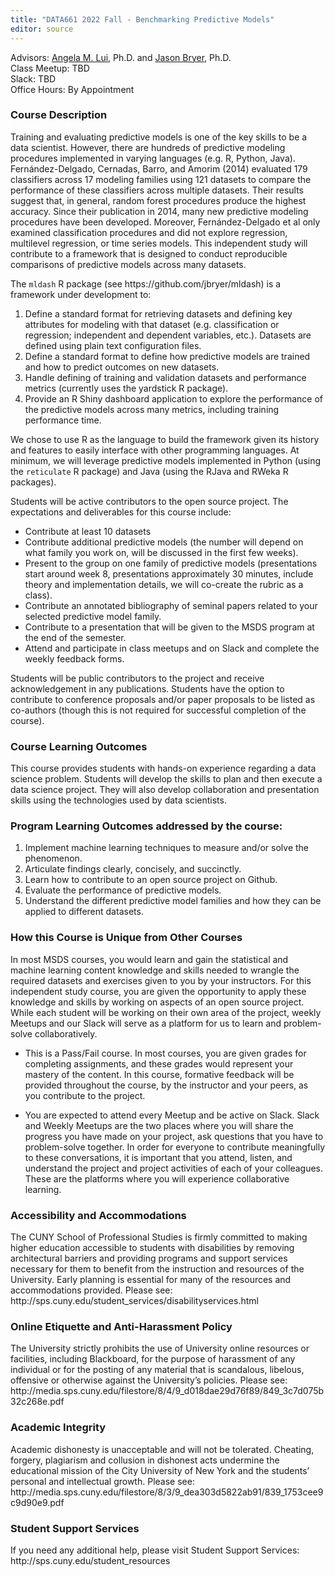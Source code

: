 ```yaml
---
title: "DATA661 2022 Fall - Benchmarking Predictive Models"
editor: source
---
```


Advisors: [Angela M. Lui](mailto:angela.lui@cuny.edu), Ph.D. and [Jason Bryer](mailto:jason.bryer@cuny.edu), Ph.D.  
Class Meetup: TBD  
Slack: TBD  
Office Hours: By Appointment  


### Course Description

Training and evaluating predictive models is one of the key skills to be a data scientist. However, there are hundreds of predictive modeling procedures implemented in varying languages (e.g. R, Python, Java). Fernández-Delgado, Cernadas, Barro, and Amorim (2014) evaluated 179 classifiers across 17 modeling families using 121 datasets to compare the performance of these classifiers across multiple datasets. Their results suggest that, in general, random forest procedures produce the highest accuracy. Since their publication in 2014, many new predictive modeling procedures have been developed. Moreover, Fernández-Delgado et al only examined classification procedures and did not explore regression, multilevel regression, or time series models. This independent study will contribute to a framework that is designed to conduct reproducible comparisons of predictive models across many datasets.

The `mldash` R package (see https://github.com/jbryer/mldash) is a framework under development to:

1. Define a standard format for retrieving datasets and defining key attributes for modeling with that dataset (e.g. classification or regression; independent and dependent variables, etc.). Datasets are defined using plain text configuration files.
2. Define a standard format to define how predictive models are trained and how to predict outcomes on new datasets.
3. Handle defining of training and validation datasets and performance metrics (currently uses the yardstick R package).
4. Provide an R Shiny dashboard application to explore the performance of the predictive models across many metrics, including training performance time.

We chose to use R as the language to build the framework given its history and features to easily interface with other programming languages. At minimum, we will leverage predictive models implemented in Python (using the `reticulate` R package) and Java (using the RJava and RWeka R packages). 

Students will be active contributors to the open source project. The expectations and deliverables for this course include:

* Contribute at least 10 datasets
* Contribute additional predictive models (the number will depend on what family you work on, will be discussed in the first few weeks).
* Present to the group on one family of predictive models (presentations start around week 8, presentations approximately 30 minutes, include theory and implementation details, we will co-create the rubric as a class).
* Contribute an annotated bibliography of seminal papers related to your selected predictive model family.
* Contribute to a presentation that will be given to the MSDS program at the end of the semester.
* Attend and participate in class meetups and on Slack and complete the weekly feedback forms.

Students will be public contributors to the project and receive acknowledgement in any publications. Students have the option to contribute to conference proposals and/or paper proposals to be listed as co-authors (though this is not required for successful completion of the course).


### Course Learning Outcomes

This course provides students with hands-on experience regarding a data science problem. Students will develop the skills to plan and then execute a data science project. They will also develop collaboration and presentation skills using the technologies used by data scientists.
 
### Program Learning Outcomes addressed by the course:

1. Implement machine learning techniques to measure and/or solve the phenomenon.
2. Articulate findings clearly, concisely, and succinctly.
3. Learn how to contribute to an open source project on Github.
4. Evaluate the performance of predictive models.
5. Understand the different predictive model families and how they can be applied to different datasets.
 

### How this Course is Unique from Other Courses

In most MSDS courses, you would learn and gain the statistical and machine learning content knowledge and skills needed to wrangle the required datasets and exercises given to you by your instructors. For this independent study course, you are given the opportunity to apply these knowledge and skills by working on aspects of an open source project. While each student will be working on their own area of the project, weekly Meetups and our Slack will serve as a platform for us to learn and problem-solve collaboratively. 

* This is a Pass/Fail course. In most courses, you are given grades for completing assignments, and these grades would represent your mastery of the content. In this course, formative feedback will be provided throughout the course, by the instructor and your peers, as you contribute to the project. 

* You are expected to attend every Meetup and be active on Slack. Slack and Weekly Meetups are the two places where you will share the progress you have made on your project, ask questions that you have to problem-solve together. In order for everyone to contribute meaningfully to these conversations, it is important that you attend, listen, and understand the project and project activities of each of your colleagues. These are the platforms where you will experience collaborative learning.

### Accessibility and Accommodations

The CUNY School of Professional Studies is firmly committed to making higher education accessible to students with disabilities by removing architectural barriers and providing programs and support services necessary for them to benefit from the instruction and resources of the University. Early planning is essential for many of the resources and accommodations provided. Please see: http://sps.cuny.edu/student_services/disabilityservices.html
 
### Online Etiquette and Anti-Harassment Policy

The University strictly prohibits the use of University online resources or facilities, including Blackboard, for the purpose of harassment of any individual or for the posting of any material that is scandalous, libelous, offensive or otherwise against the University’s policies. Please see: http://media.sps.cuny.edu/filestore/8/4/9_d018dae29d76f89/849_3c7d075b32c268e.pdf
 
### Academic Integrity

Academic dishonesty is unacceptable and will not be tolerated. Cheating, forgery, plagiarism and collusion in dishonest acts undermine the educational mission of the City University of New York and the students' personal and intellectual growth. Please see: http://media.sps.cuny.edu/filestore/8/3/9_dea303d5822ab91/839_1753cee9c9d90e9.pdf
 
### Student Support Services

If you need any additional help, please visit Student Support Services: http://sps.cuny.edu/student_resources


